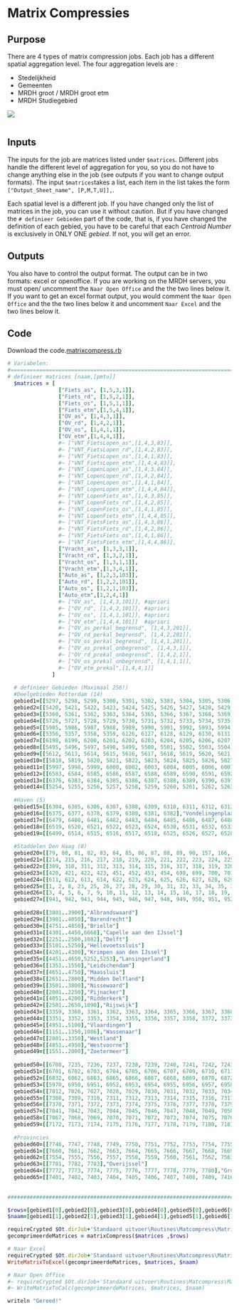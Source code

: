 # Matrix Compressies

:::::: nav-pills
::::: panel-tabset
## Purpose

There are 4 types of matrix compression jobs. Each job has a different spatial aggregation level. The four aggregation levels are :

-   Stedelijkheid
-   Gemeenten
-   MRDH groot / MRDH groot etm
-   MRDH Studiegebied

![](/images/compression.png)

```         
```

## Inputs

The inputs for the job are matrices listed under `$matrices`. Different jobs handle the different level of aggregation for you, so you do not have to change anything else in the job (see outputs if you want to change output formats). The input `$matrices`takes a list, each item in the list takes the form `["Output_Sheet_name", [P,M,T,U]],`.

::: callout-important
Each spatial level is a different job. If you have changed only the list of matrices in the job, you can use it without caution. But if you have changed the `# definieer Gebieden` part of the code, that is, if you have changed the definition of each gebied, you have to be careful that each *Centroid Number* is exclusively in ONLY ONE *gebied*. If not, you will get an error.
:::

## Outputs

You also have to control the output format. The output can be in two formats: excel or openoffice. If you are working on the MRDH servers, you must open/ uncomment the `Naar Open Office` and the the two lines below it. If you want to get an excel format output, you would comment the `Naar Open Office` and the the two lines below it and uncomment `Naar Excel` and the two lines below it.

## Code

Download the code.[matrixcompress.rb](../first.rb)

::: {.content-hidden when-format="pdf"}
``` ruby
# Variabelen: 
#====================================================================================================================
# definieer matrices [naam,[pmtu]]
  $matrices = [
                ["Fiets_as", [1,5,3,1]],
                ["Fiets_rd", [1,5,2,1]],
                ["Fiets_os", [1,5,1,1]],
                ["Fiets_etm",[1,5,4,1]],
                ["OV_as", [1,4,3,1]],
                ["OV_rd", [1,4,2,1]],
                ["OV_os", [1,4,1,1]],
                ["OV_etm",[1,4,4,1]],
                #~ ["VNT_FietsLopen_as",[1,4,3,83]],
                #~ ["VNT_FietsLopen_rd",[1,4,2,83]],
                #~ ["VNT_FietsLopen_os",[1,4,1,83]],
                #~ ["VNT_FietsLopen_etm",[1,4,4,83]],
                #~ ["VNT_LopenLopen_as",[1,4,3,84]],
                #~ ["VNT_LopenLopen_rd",[1,4,2,84]],
                #~ ["VNT_LopenLopen_os",[1,4,1,84]],
                #~ ["VNT_LopenLopen_etm",[1,4,4,84]],
                #~ ["VNT_LopenFiets_as",[1,4,3,85]],
                #~ ["VNT_LopenFiets_rd",[1,4,2,85]],
                #~ ["VNT_LopenFiets_os",[1,4,1,85]],
                #~ ["VNT_LopenFiets_etm",[1,4,4,85]],
                #~ ["VNT_FietsFiets_as",[1,4,3,86]],
                #~ ["VNT_FietsFiets_rd",[1,4,2,86]],
                #~ ["VNT_FietsFiets_os",[1,4,1,86]],
                #~ ["VNT_FietsFiets_etm",[1,4,4,86]],
                ["Vracht_as", [1,3,3,1]],
                ["Vracht_rd", [1,3,2,1]],
                ["Vracht_os", [1,3,1,1]],
                ["Vracht_etm",[1,3,4,1]],
                ["Auto_as", [1,2,3,103]],
                ["Auto_rd", [1,2,2,101]],
                ["Auto_os", [1,2,1,103]],
                ["Auto_etm",[1,2,4,1]]
                #~ ["OV_as", [1,4,3,101]], #apriori
                #~ ["OV_rd", [1,4,2,101]], #apriori
                #~ ["OV_os", [1,4,1,101]], #apriori
                #~ ["OV_etm",[1,4,4,101]]  #apriori
                #~ ["OV_as_perkal_begrensd", [1,4,3,201]],
                #~ ["OV_rd_perkal_begrensd", [1,4,2,201]],
                #~ ["OV_os_perkal_begrensd", [1,4,1,201]],
                #~ ["OV_as_prekal_onbegrensd", [1,4,3,1]],
                #~ ["OV_rd_prekal_onbegrensd", [1,4,2,1]],
                #~ ["OV_os_prekal_onbegrensd", [1,4,1,1]],
                #~ ["OV_etm_prekal",[1,4,4,1]]
              ]
       
  # definieer Gebieden (Maximaal 256!)
  #Deelgebieden Rotterdam (14)
  gebied1=[[5297, 5298, 5299, 5300, 5301, 5302, 5303, 5304, 5305, 5306, 5307, 5308, 5309, 5310, 5311, 5312, 5313, 5314, 5315, 5316, 5317, 5318, 5319, 5320, 5321, 5322, 5323, 5324, 5325, 5326, 5327, 5328, 5329, 5330, 5331, 5332, 5333, 5334, 5335, 5336, 5337, 5338, 5339, 5340, 5341, 5342, 5343, 5344, 5345, 5346, 5347, 5348, 5349, 5350, 5351, 5352, 5353, 5354, 5355, 6565, 6570, 6672, 6673, 6674, 6675, 6676, 6677, 6678, 6680, 6681, 6682, 6683, 6684, 6685, 6690, 6692, 6697, 6699, 6700,   6571, 6572, 6573, 6574, 6575, 6576, 6577, 6578, 6579, 6580, 6581, 6582],"Centrum"]
  gebied2=[[5420, 5421, 5422, 5423, 5424, 5425, 5426, 5427, 5428, 5429, 5430, 5431, 5432, 5433, 5434, 5435, 5436, 5437, 5438, 5439, 5440, 5441, 5442, 5443, 5444, 5445, 5446, 5447, 5448, 5449, 5450, 5451, 5452, 5453, 5454, 5455, 5456, 5457, 5458, 5459, 5460, 5461, 5462, 5463, 5464, 5465, 5466, 5467, 5468, 5469, 5470, 5471, 5472, 5473, 5474, 5475, 5476, 5477, 5478, 5479, 5480, 5481, 5482, 5483, 5484, 5485, 5486, 5487, 5488, 5489, 5490, 5491, 5492, 5493, 5494, 6569, 6695],"Delfshaven"]
  gebied3=[[5360, 5361, 5362, 5363, 5364, 5365, 5366, 5367, 5368, 5369, 5370, 5371, 5372, 5373, 5374, 5375, 5376, 5377, 5378, 5379, 5380, 5381, 5382, 5383, 5384, 5385, 5386, 5387, 5388, 5389, 5390, 5391, 5392, 5393, 5394, 5395, 5396, 5397, 5398, 5399, 5400, 5401, 5402, 5403, 5404, 5405, 5406, 5407, 5408, 5409, 5410, 5411, 5412, 5413, 5414, 5415, 5416, 5417, 5418, 5419],"Noord"]
  gebied4=[[5726, 5727, 5728, 5729, 5730, 5731, 5732, 5733, 5734, 5735, 5736, 5737, 5738, 5739, 5740, 5741, 5742, 5743, 5744, 5745, 5746, 5747, 5748, 5749, 5750, 5751, 5752, 5753, 5754, 5755, 5756, 5757, 5758, 5759, 5760, 5761, 5762, 5763, 5764, 5765, 5766, 5767, 5768, 5769, 5770, 5771, 5772, 5773, 5774, 5775, 5776, 5777, 5778, 5779, 5780, 5781, 5782, 5783, 5784, 5785, 5786, 5787, 5788, 5789, 5790, 5791, 5792, 5793, 5794, 5795, 5796, 5797, 5798, 5799, 5800, 5801, 5802, 5803, 5804, 5805, 5806, 5807, 5808, 5809, 5810, 5811, 5812, 5813, 5814, 5815, 5816, 5817, 6659],"Kralingen"]  
  gebied5=[[5985, 5986, 5987, 5988, 5989, 5990, 5991, 5992, 5993, 5994, 5995, 5996, 6001, 6010, 6011, 6012, 6013, 6014, 6015, 6016, 6017, 6018, 6019, 6020, 6021, 6022, 6023, 6024, 6025, 6026, 6027, 6028, 6029, 6030, 6031, 6032, 6033, 6034, 6035, 6036, 6037, 6038, 6039, 6040, 6041, 6042, 6043, 6044, 6045, 6046, 6047, 6048, 6049, 6050, 6051, 6052, 6053, 6054, 6055, 6056, 6057, 6058, 6059, 6060, 6061, 6062, 6063, 6064, 6065, 6066, 6067, 6068, 6069, 6070, 6071, 6072, 6073, 6074, 6075, 6076, 6077, 6078, 6079, 6080, 6081, 6082, 6083, 6084, 6085, 6086, 6087, 6088, 6089, 6090, 6091, 6092, 6093, 6094, 6095, 6096, 6097, 6098, 6099, 6100, 6101, 6102, 6103, 6104, 6665, 6689, 6696],"IJsselmonde (bi)"]
  gebied6=[[5356, 5357, 5358, 5359, 6126, 6127, 6128, 6129, 6130, 6131, 6132, 6133, 6134, 6135, 6136, 6137, 6138, 6139, 6140, 6141, 6142, 6143, 6144, 6145, 6146, 6147, 6148, 6149, 6150, 6151, 6152, 6153, 6154, 6155, 6156, 6157, 6158, 6159, 6160, 6161, 6162, 6163, 6164, 6165, 6166, 6167, 6168, 6169, 6170, 6171, 6172, 6173, 6174, 6175, 6176, 6177, 6178, 6179, 6180, 6181, 6182, 6183, 6184, 6185, 6186, 6187, 6188, 6189, 6190, 6191, 6192, 6193, 6194, 6195, 6196, 6197, 6655, 6679, 6686, 6687, 6688, 6693, 6698],"Feyenoord"]
  gebied7=[[6198, 6199, 6200, 6201, 6202, 6203, 6204, 6205, 6206, 6207, 6208, 6209, 6210, 6211, 6212, 6213, 6214, 6215, 6216, 6217, 6218, 6219, 6220, 6221, 6222, 6223, 6224, 6225, 6226, 6227, 6228, 6229, 6230, 6231, 6232, 6233, 6234, 6235, 6236, 6237, 6238, 6239, 6240, 6241, 6242, 6243, 6244, 6245, 6246, 6247, 6248, 6249, 6250, 6251, 6252, 6253, 6254, 6255, 6256, 6257, 6258, 6259, 6260, 6261, 6262, 6263, 6264, 6265, 6266, 6267, 6268, 6269, 6270, 6271, 6272, 6273, 6274, 6275, 6276, 6277, 6278, 6279, 6280, 6281, 6282, 6283, 6284, 6285, 6286, 6287, 6288, 6289, 6290, 6291, 6292, 6293, 6294, 6295, 6296, 6297, 6298, 6299, 6300, 6301, 6302, 6303, 6660, 6691],"Charlois"]
  gebied8=[[5495, 5496, 5497, 5498, 5499, 5500, 5501, 5502, 5503, 5504, 5505, 5506, 5507, 5508, 5509, 5510, 5511, 5512, 5513, 5514, 5515, 5516, 5517, 5518, 5519, 5520, 5521, 5522, 5523, 5524, 5525, 5526, 5527, 5528, 5529, 5530, 5531, 5532, 5533, 5534, 5535, 5536, 5537, 5538, 5539, 5540, 5541, 5542, 5543, 5544, 5545, 5546, 5547, 5548, 5549, 5550, 5551, 5552, 5553, 5554, 5555, 5556, 5557, 5558, 5559, 5560, 5561, 5562, 5563, 5564, 5565, 5566, 5567, 5568, 5569, 5570, 5571, 5572, 5573, 5574, 5575, 5576, 5577, 5578, 5579, 5580, 5581, 5582, 5583, 5584, 5585, 5586, 5587, 5588, 5589, 5590, 5591, 5592, 5593, 5594, 5595, 5596, 5597, 5598, 5599, 5600, 5601, 5602, 5603, 5604, 5605, 5606, 5607, 5608, 5609, 5610, 5611, 6657],"Overschie"]
  gebied9=[[5612, 5613, 5614, 5615, 5616, 5617, 5618, 5619, 5620, 5621, 5622, 5623, 5624, 5625, 5626, 5627, 5628, 5629, 5630, 5631, 5632, 5633, 5634, 5635, 5636, 5637, 5638, 5639, 5640, 5641, 5642, 5643, 5644, 5645, 5646, 5647, 5648, 5649, 5650, 5651, 5652, 5653, 5654, 5655, 5656, 5657, 5658, 5659, 5660, 5661, 5662, 5663, 5664, 5665, 5666, 5667, 5668, 5669, 5670, 5671, 5672, 5673, 5674, 5675, 5676, 5677, 5678, 5679, 5680, 5681, 5682, 5683, 5684, 5685, 5686, 5687, 5688, 5689, 5690, 5691, 5692, 5693, 5694, 5695, 5696, 5697, 5698, 5699, 5700, 5701, 5702, 5703, 5704, 5705, 5706, 5707, 5708, 5709, 5710, 5711, 5712, 5713, 5714, 5715, 5716, 5717, 5718, 5719, 5720, 5721, 5722, 5723, 5724, 5725, 6654, 6669],"HillegersbergSchiebroek"]
  gebied10=[[5818, 5819, 5820, 5821, 5822, 5823, 5824, 5825, 5826, 5827, 5828, 5829, 5830, 5831, 5832, 5833, 5834, 5835, 5836, 5837, 5838, 5839, 5840, 5841, 5842, 5843, 5844, 5845, 5846, 5847, 5848, 5849, 5850, 5851, 5852, 5853, 5854, 5855, 5856, 5857, 5858, 5859, 5860, 5861, 5862, 5863, 5864, 5865, 5866, 5867, 5868, 5869, 5870, 5871, 5872, 5873, 5874, 5875, 5876, 5877, 5878, 5879, 5880, 5881, 5882, 5883, 5884, 5885, 5886, 5887, 5888, 5889, 5890, 5891, 5892, 5893, 5894, 5895, 5896, 5897, 5898, 5899, 5900, 5901, 5902, 5903, 5904, 5905, 5906, 5907, 5908, 5909, 5910, 5911, 5912, 5913, 5914, 5915, 5916, 5917, 5918, 5919, 5920, 5921, 5922, 5923, 5924, 5925, 5926, 5927, 5928, 5929, 5930, 5931, 5932, 5933, 5934, 5935, 5936, 5937, 5938, 5939, 5940, 5941, 5942, 5943, 5944, 5945, 5946, 5947, 5948, 5949, 5950, 5951, 5952, 5953, 5954, 5955, 5956, 5957, 5958, 5959, 5960, 5961, 5962, 5963, 5964, 5965, 5966, 5967, 5968, 5969, 5971, 5972, 5973, 5974, 5975, 5976, 5977, 5978, 5979, 5980, 5981, 5982, 5983, 5984, 6566, 6567, 6568, 6658, 6666, 6667],"Prins Alexander"]
  gebied11=[[5997, 5998, 5999, 6000, 6002, 6003, 6004, 6005, 6006, 6007, 6008, 6009, 6105, 6106, 6107, 6108, 6109, 6110, 6111, 6112, 6113, 6114, 6115, 6116, 6117, 6118, 6119, 6120, 6121, 6122, 6123, 6124, 6125, 6671],"IJsselmonde (bui)"]
  gebied12=[[6583, 6584, 6585, 6586, 6587, 6588, 6589, 6590, 6591, 6592, 6593, 6594, 6595, 6596, 6597, 6598, 6599, 6600, 6601, 6602, 6603, 6604, 6605, 6606, 6607, 6608, 6609, 6610, 6611, 6612, 6613, 6614, 6615, 6616, 6617, 6618, 6619, 6620, 6621, 6622, 6623, 6624, 6625, 6626, 6627, 6628, 6629, 6630, 6631, 6632, 6633, 6634, 6635, 6636, 6637, 6638, 6639, 6640, 6641, 6642, 6643, 6644, 6645, 6646, 6647, 6648, 6649, 6650, 6651, 6652, 6653, 6670],"Hoek van Holland"]
  gebied13=[[6376, 6383, 6384, 6385, 6386, 6387, 6388, 6389, 6390, 6391, 6392, 6393, 6394, 6395, 6396, 6397, 6398, 6399, 6400, 6401, 6402, 6403, 6404, 6405, 6406, 6407, 6408, 6409, 6410, 6411, 6412, 6413, 6414, 6415, 6416, 6417, 6418, 6419, 6420, 6421, 6422, 6423, 6424, 6425, 6426, 6427, 6428, 6429, 6430, 6431, 6432, 6433, 6434, 6435, 6436, 6437, 6438, 6439, 6440, 6441, 6442, 6443, 6444, 6445, 6446, 6447, 6448, 6449, 6450, 6451, 6452, 6453, 6454, 6455, 6456, 6457, 6458, 6459, 6460, 6461, 6462, 6463, 6464, 6465, 6466, 6467, 6468, 6469, 6470, 6471, 6472, 6473, 6474, 6475, 6476, 6477, 6478, 6661, 6662, 6663, 6694],"Hoogvliet"]
  gebied14=[[5254, 5255, 5256, 5257, 5258, 5259, 5260, 5261, 5262, 5263, 5264, 5265, 5266, 5267, 5268, 5269, 5270, 5271, 5272, 5273, 5274, 5275, 5276, 5277, 5278, 5279, 5280, 5281, 5282, 5283, 5284, 5285, 5286, 5287, 5288, 5289, 5290, 5291, 5292, 5293, 5294, 5295, 5296],"Rozenburg"]
  
  #Haven (5)
  gebied15=[[6304, 6305, 6306, 6307, 6308, 6309, 6310, 6311, 6312, 6313, 6314, 6315, 6316, 6317, 6318, 6319, 6320, 6321, 6322, 6323, 6324, 6325, 6326, 6327, 6328, 6329, 6330, 6331, 6332, 6333, 6334, 6335, 6336, 6337, 6338, 6339, 6340, 6341, 6342, 6343, 6344, 6345, 6346, 6347, 6348, 6349, 6350, 6351, 6352, 6353, 6354, 6355, 6356, 6357, 6358, 6359, 6360, 6361, 6362, 6363, 6364, 6365, 6366, 6367, 6368, 6369, 6370, 6371, 6372, 6373, 6374, 6664],"Eemhaven Waalhaven"]
  gebied16=[[6375, 6377, 6378, 6379, 6380, 6381, 6382],"Vondelingenplaat"]
  gebied17=[[6479, 6480, 6481, 6482, 6483, 6484, 6485, 6486, 6487, 6488, 6489, 6490, 6491, 6492, 6493, 6494, 6495, 6496, 6497, 6498, 6500, 6501, 6502, 6503, 6504, 6505, 6506, 6507, 6508, 6509, 6510, 6511, 6512, 6513, 6552],"Botlek"]
  gebied18=[[6519, 6520, 6521, 6522, 6523, 6524, 6530, 6531, 6532, 6533, 6534, 6535, 6536, 6537, 6538, 6539, 6540, 6541, 6542, 6543, 6544, 6545],"Europoort"]
  gebied19=[[6499, 6514, 6515, 6516, 6517, 6518, 6525, 6526, 6527, 6528, 6529, 6546, 6547, 6548, 6549, 6550, 6551, 6553, 6554, 6555, 6556, 6557, 6558, 6559, 6560, 6561, 6562, 6563, 6564],"Maasvlakte"]
  
  #Staddelen Den Haag (8)
  gebied20=[[79, 80, 81, 82, 83, 84, 85, 86, 87, 88, 89, 90, 157, 166, 167, 168, 169, 170, 171, 172, 173, 174, 175, 176, 177, 178, 179, 180, 181, 182, 183, 184, 185, 186, 187, 188, 189, 190, 191, 192, 193, 194, 195, 196, 197, 198, 199, 200, 201, 202, 206, 207, 208, 209, 210, 211, 212, 213, 246, 247, 248, 249, 250, 251, 300, 301, 302, 303, 304, 305, 306, 307, 308, 512, 513, 514, 515, 516, 517, 518, 519, 520, 521, 522, 523, 524, 525, 526, 527, 528, 529, 530, 531, 532, 533, 534, 535, 536, 537, 538, 539, 540, 541, 542, 543, 544, 545, 546, 547, 548, 549, 550, 551, 552, 553, 554, 555, 556, 557, 558, 559, 560, 561, 562, 563, 564, 565, 566, 567, 568, 569, 570, 571, 572, 573, 574, 575, 576, 577, 578, 579, 580, 581, 582, 583, 584, 585, 590, 591, 592, 593, 594, 595, 596, 597, 598, 599, 600, 601, 602, 603, 604, 605, 606, 607, 608, 609, 610, 638, 639, 640, 641, 642, 643, 644, 1093, 1094, 1095, 1096, 1097, 1098, 1099, 1100, 1101, 1102, 1103, 1106, 1107, 1109, 1110, 1115, 1119, 1120, 1121, 1136, 1137, 1138, 1139, 1140, 1141, 1142, 1143, 1144, 1145, 1146, 1147, 1148, 1149, 1150],"Centrum"]
  gebied21=[[214, 215, 216, 217, 218, 219, 220, 221, 222, 223, 224, 225, 226, 227, 228, 229, 230, 231, 232, 233, 234, 235, 236, 237, 238, 239, 240, 241, 242, 243, 244, 245, 252, 253, 254, 255, 256, 257, 258, 259, 260, 261, 262, 263, 264, 265, 266, 267, 268, 269, 270, 271, 272, 273, 274, 275, 276, 277, 278, 279, 280, 281, 282, 283, 284, 285, 286, 287, 288, 289, 290, 291, 292, 293, 294, 295, 296, 297, 298, 299, 1111, 1112],"Laak"]
  gebied22=[[309, 310, 311, 312, 313, 314, 315, 316, 317, 318, 319, 320, 321, 322, 323, 324, 325, 326, 327, 328, 329, 330, 331, 332, 333, 334, 335, 336, 337, 338, 339, 340, 341, 342, 343, 344, 345, 346, 347, 348, 349, 350, 351, 352, 353, 354, 355, 356, 357, 358, 359, 360, 361, 362, 363, 364, 365, 366, 367, 368, 369, 370, 371, 372, 373, 374, 375, 376, 377, 378, 379, 380, 381, 382, 383, 384, 385, 386, 387, 388, 389, 390, 391, 392, 393, 394, 395, 396, 397, 398, 399, 400, 401, 402, 403, 404, 405, 406, 407, 408, 409, 410, 411, 412, 413, 414, 415, 416, 417, 418, 419, 424, 425, 426, 427, 428, 429, 430, 431, 432, 433, 434, 435, 436, 437, 438, 439, 440, 441, 442, 443, 444, 445, 446, 447, 448, 449, 450, 455, 456, 457, 458, 459, 460, 461, 462, 463, 464, 465, 466, 467, 468, 469, 470, 471, 472, 473, 474, 475, 476, 477, 478, 479, 480, 481, 482, 483, 484, 485, 486, 487, 488, 489, 490, 491, 492, 493, 494, 495, 496, 497, 498, 499, 500, 501, 502, 503, 504, 505, 506, 507, 508, 509, 510, 511, 645, 646, 647, 648, 649, 650, 651, 652, 666, 667, 668, 669, 670, 671, 688, 689, 690, 691, 692, 693, 694, 695, 696, 697, 1091, 1113, 1114],"Escamp"]
  gebied23=[[420, 421, 422, 423, 451, 452, 453, 454, 698, 699, 700, 701, 702, 703, 704, 705, 706, 707, 708, 709, 710, 711, 712, 713, 714, 715, 716, 717, 718, 719, 720, 721, 722, 723, 724, 725, 726, 727, 728, 729, 730, 731, 732, 733, 734, 735, 736, 737, 738, 739, 740, 741, 742, 743, 744, 745, 746, 747, 748, 749, 750, 751, 752, 753, 754, 755, 756, 757, 758, 759, 760, 761, 762, 763, 764, 765, 766, 767, 768, 769, 770, 771, 772, 773, 774, 775, 776, 777, 778, 779, 780, 781, 782, 783, 784, 785, 786, 792, 793, 794, 795, 796, 797, 798, 799, 800, 801, 802, 803, 804, 805, 806, 807, 808, 809, 810, 811, 812, 813, 814, 815, 816, 817, 818, 819, 820, 821, 822, 823, 824, 825, 826, 827, 833, 834, 835, 1104, 1123, 1124, 1130, 1131],"Loosduinen"]
  gebied24=[[611, 612, 613, 614, 622, 623, 624, 625, 626, 627, 628, 629, 630, 631, 632, 633, 634, 635, 636, 637, 653, 654, 655, 656, 657, 658, 659, 660, 661, 662, 663, 664, 665, 672, 673, 674, 675, 676, 677, 678, 679, 680, 681, 682, 683, 684, 685, 686, 687, 787, 788, 789, 790, 791, 828, 829, 830, 831, 832, 836, 837, 838, 839, 840, 841, 842, 843, 844, 845, 846, 847, 848, 849, 850, 851, 852, 853, 854, 855, 856, 857, 858, 887, 889, 890, 891, 892, 893, 894, 895, 896, 897, 898, 899, 900, 901, 902, 903, 904, 905, 906, 907, 908, 1122],"Segbroek"]
  gebied25=[[1, 2, 8, 23, 25, 26, 27, 28, 29, 30, 31, 32, 33, 34, 35, 36, 37, 38, 39, 40, 41, 42, 43, 44, 45, 46, 47, 48, 49, 50, 51, 52, 53, 54, 55, 56, 57, 58, 59, 60, 61, 62, 63, 64, 65, 66, 67, 68, 69, 70, 71, 72, 73, 74, 75, 76, 77, 78, 586, 587, 588, 589, 615, 616, 617, 618, 619, 620, 621, 859, 860, 861, 862, 863, 864, 865, 866, 867, 868, 869, 870, 871, 872, 873, 874, 875, 876, 877, 878, 879, 880, 881, 882, 883, 884, 885, 886, 888, 909, 910, 911, 912, 913, 914, 915, 916, 917, 918, 919, 920, 921, 922, 923, 924, 925, 926, 927, 928, 929, 930, 931, 932, 933, 934, 935, 936, 937, 938, 939, 940, 1083, 1084, 1085, 1117, 1125, 1126, 1127, 1128, 1129, 1132, 1133, 1134, 1135],"Scheveningen"]
  gebied26=[[3, 4, 5, 6, 7, 9, 10, 11, 12, 13, 14, 15, 16, 17, 18, 19, 20, 21, 22, 24, 91, 92, 93, 94, 95, 96, 97, 98, 99, 100, 101, 102, 103, 104, 105, 106, 107, 108, 109, 110, 111, 112, 113, 114, 115, 116, 117, 118, 119, 120, 121, 122, 123, 124, 125, 126, 127, 128, 129, 130, 131, 132, 133, 134, 135, 136, 137, 138, 139, 140, 141, 142, 143, 144, 145, 146, 147, 148, 149, 150, 151, 152, 153, 154, 155, 156, 158, 159, 160, 161, 162, 163, 164, 165, 203, 204, 205, 1087, 1088, 1105, 1108, 1116, 1118],"Haagse Hout"]
  gebied27=[[941, 942, 943, 944, 945, 946, 947, 948, 949, 950, 951, 952, 953, 954, 955, 956, 957, 958, 959, 960, 961, 962, 963, 964, 965, 966, 967, 968, 969, 970, 971, 972, 973, 974, 975, 976, 977, 978, 979, 980, 981, 982, 983, 984, 985, 986, 987, 988, 989, 990, 991, 992, 993, 994, 995, 996, 997, 998, 999, 1000, 1001, 1002, 1003, 1004, 1005, 1006, 1007, 1008, 1009, 1010, 1011, 1012, 1013, 1014, 1015, 1016, 1017, 1018, 1019, 1020, 1021, 1022, 1023, 1024, 1025, 1026, 1027, 1028, 1029, 1030, 1031, 1032, 1033, 1034, 1035, 1036, 1037, 1038, 1039, 1040, 1041, 1042, 1043, 1044, 1045, 1046, 1047, 1048, 1049, 1050, 1051, 1052, 1053, 1054, 1055, 1056, 1057, 1058, 1059, 1060, 1061, 1062, 1063, 1064, 1065, 1066, 1067, 1068, 1069, 1070, 1071, 1072, 1073, 1074, 1075, 1076, 1077, 1078, 1079, 1080, 1081, 1089, 1092],"Leidschenveen"]
  
  gebied28=[[3801..3900],"Albrandswaard"]
  gebied29=[[3901..4050],"Barendrecht"]
  gebied30=[[4751..4850],"Brielle"]
  gebied31=[[4301..4450,6668],"Capelle aan den IJssel"]
  gebied32=[[2251..2500,1082],"Delft"]
  gebied33=[[5101..5250],"Hellevoetssluis"]
  gebied34=[[4201..4300],"Krimpen aan den IJssel"]
  gebied35=[[4451..4650,5252,5253],"Lansingerland"]
  gebied36=[[1351..1550],"Leidschendam"]
  gebied37=[[4651..4750],"Maassluis"]
  gebied38=[[2651..2800],"Midden Delfland"]
  gebied39=[[3501..3800],"Nissewaard"]
  gebied40=[[2001..2250],"Pijnacker"]
  gebied41=[[4051..4200],"Ridderkerk"]
  gebied42=[[2501..2650,1090],"Rijswijk"]
  gebied43=[[3359, 3360, 3361, 3362, 3363, 3364, 3365, 3366, 3367, 3368, 3369, 3370, 3371, 3375, 3376, 3377, 3378, 3379, 3380, 3381, 3382, 3383, 3384, 3385, 3386, 3387, 3388, 3389, 3390, 3391, 3392, 3393, 3394, 3395, 3396, 3397, 3398, 3399, 3400, 3401, 3402, 3403, 3404, 3405, 3406, 3407, 3408, 3409, 3410, 3411, 3412, 3413, 3414, 3415, 3416, 3417, 3418, 3419, 3420, 3421, 3422, 3423, 3424, 3425, 3426, 3427, 3428, 3429, 3430, 3431, 3432, 3433, 3434, 3435, 3436, 3437, 3438, 3439, 3440, 3441, 3442, 3443, 3444, 3445, 3446, 3447, 3478, 3479, 3480, 3481, 3482, 3483, 3484, 3485, 3486, 5251, 6656, 3487, 3488, 3489, 3490, 3491, 3492, 3493, 3494, 3495, 3496, 3497, 3498, 3499, 3500],"Schiedam binnen"]
  gebied44=[[3351, 3352, 3353, 3354, 3355, 3356, 3357, 3358, 3372, 3373, 3374, 3448, 3449, 3450, 3451, 3452, 3453, 3454, 3455, 3456, 3457, 3458, 3459, 3460, 3461, 3462, 3463, 3464, 3465, 3466, 3467, 3468, 3469, 3470, 3471, 3472, 3473, 3474, 3475, 3476, 3477],"Schiedam buiten"]
  gebied45=[[4951..5100],"Vlaardingen"]
  gebied46=[[1151..1350,1086],"Wassenaar"]
  gebied47=[[2801..3350],"Westland"]
  gebied48=[[4851..4950],"Westvoorne"]
  gebied49=[[1551..2000],"Zoetermeer"]
  
  gebied50=[[6708, 7235, 7236, 7237, 7238, 7239, 7240, 7241, 7242, 7243, 7244, 7245, 7246, 7247, 7248, 7249, 7250, 7251, 7252, 7253, 7254, 7255],"DuinBollenstreek"]
  gebied51=[[6701, 6702, 6703, 6704, 6705, 6706, 6707, 6709, 6710, 6711, 6712, 6713, 6714, 6715, 6716, 6717, 6718, 6719, 6720, 6721, 6722, 6723, 6724, 6725, 6726, 6727, 6728, 6729, 6730, 6731, 6732, 6733, 6734, 6735, 6736, 6737, 6738, 6739, 6740, 6741, 6742, 6743, 6744, 6745, 6746, 6747, 6748, 6749, 6750, 6751, 6752, 6753, 6754, 6755, 6756, 6757, 6758, 6759, 6760, 6761, 6762, 6763, 6764, 6765, 6766, 6767, 6768, 6769, 6770, 6771, 6772, 6773, 6774, 6775, 6776, 6777, 6778, 6779, 6780, 6781, 6782, 6783, 6784, 6785, 6786, 6787, 6788, 6789, 6790, 6791, 6792, 6793, 6794, 6795, 6796, 6797, 6798, 6799, 6800, 6801, 6802, 6803, 6804, 6805, 6806, 6807, 6808, 6809, 6810, 6811, 6812, 6813, 6814, 6815, 6816, 6817, 6818, 6819, 6820, 6821, 6822, 6823, 6824, 6825, 6826, 6827, 6828, 6829, 6830, 6831, 6833, 6834, 6835, 6836, 6837, 6838, 6839, 6840, 6841, 6842, 6843, 6844, 6845, 6846, 6847, 6848, 6849, 6850, 6851, 6852, 6853, 6854, 6855, 6856, 6857, 6858, 6859, 6860, 6861, 6864, 6871, 7256, 7257, 7258, 7259, 7260, 7265],"Leiden eo"]
  gebied52=[[6832, 6862, 6863, 6865, 6866, 6867, 6868, 6869, 6870, 6872, 6873, 6874, 6875, 6876, 6877, 6878, 6879, 6880, 6881, 6882, 6883, 6884, 6885, 6886, 6887, 6888, 6889, 6890, 6891, 6892, 6893, 6894, 6895, 6896, 6897, 6898, 6899, 6900, 6901, 6902, 6903, 6904, 6905, 6906, 6907, 6908, 6909, 6910, 6911, 6912, 6913, 6914, 6915, 6916, 6917, 6918, 6919, 6920, 6921, 6922, 6923, 6924, 6925, 6926, 6927, 6928, 6929, 6930, 6931, 6932, 6933, 6934, 6935, 6936, 6937, 6938, 6939, 6940, 6941, 6942, 6943, 6944, 6945, 6946, 6947, 6948, 6949, 7261, 7262, 7263, 7264, 7266, 7267, 7268, 7269, 7270, 7271, 7272, 7273, 7274, 7275, 7276, 7277, 7278, 7279, 7280, 7281, 7282, 7283],"Alphen eo"]
  gebied53=[[5970, 6950, 6951, 6952, 6953, 6954, 6955, 6956, 6957, 6958, 6959, 6960, 6961, 6962, 6963, 6964, 6965, 6966, 6967, 6968, 6969, 6970, 6971, 6972, 6973, 6974, 6975, 6976, 6977, 6978, 6979, 6980, 6981, 6982, 6983, 6984, 6985, 6986, 6987, 6988, 6989, 6990, 6991, 6992, 6993, 6994, 6995, 6996, 6997, 6998, 6999, 7000, 7001, 7002, 7003, 7004, 7005, 7006, 7007, 7008, 7009, 7010, 7011, 7013, 7014, 7015, 7016, 7017, 7018, 7019, 7020, 7021, 7022, 7023, 7024, 7025, 7284, 7285, 7286, 7287, 7288, 7289, 7290, 7291, 7292, 7293, 7294, 7295, 7296, 7297, 7298, 7299, 7300, 7301, 7302, 7303, 7304, 7305, 7306, 7307],"Gouda eo"]
  gebied54=[[7012, 7026, 7027, 7028, 7029, 7030, 7031, 7032, 7033, 7034, 7035, 7036, 7037, 7038, 7039, 7040],"Krimpenerwaard"]
  gebied55=[[7308, 7309, 7310, 7311, 7312, 7313, 7314, 7315, 7316, 7317, 7318, 7319, 7320, 7321, 7322, 7323, 7324, 7325, 7326, 7327, 7328, 7329, 7330, 7331, 7332, 7333, 7334, 7335, 7336, 7337, 7338, 7339, 7340, 7341, 7342, 7343, 7344, 7345, 7346, 7347, 7348, 7349, 7350, 7351, 7352, 7353, 7354, 7355, 7356, 7357, 7358, 7359, 7360, 7361, 7362, 7363, 7364, 7365, 7366, 7367, 7368, 7369],"AlblasserwaardVhlanden"]
  gebied56=[[7370, 7371, 7372, 7373, 7374, 7375, 7376, 7377, 7378, 7379, 7380, 7381, 7382, 7383, 7384, 7385, 7386, 7387, 7388, 7389, 7390, 7391, 7392, 7393, 7394, 7395, 7396, 7397, 7398, 7399, 7400],"Dordrecht"]
  gebied57=[[7041, 7042, 7043, 7044, 7045, 7046, 7047, 7048, 7049, 7050, 7051, 7052, 7053, 7054, 7055, 7056, 7057, 7058, 7059, 7060, 7061, 7062, 7063, 7064, 7065, 7066],"Overig Drechtsteden"]
  gebied58=[[7067, 7068, 7069, 7070, 7071, 7072, 7073, 7074, 7075, 7076, 7077, 7078, 7079, 7080, 7081, 7082, 7083, 7084, 7085, 7086, 7087, 7088, 7089, 7090, 7091, 7092, 7093, 7094, 7095, 7096, 7097, 7098, 7099, 7100, 7101, 7102, 7103, 7104, 7105, 7106, 7107, 7108, 7109, 7110, 7111, 7112, 7113, 7114, 7115, 7116, 7117, 7118, 7119, 7120, 7121, 7122, 7123, 7124, 7125, 7126, 7127, 7128, 7129, 7130, 7131, 7132, 7133, 7134, 7135, 7136, 7137, 7138, 7139, 7140, 7141, 7142, 7143, 7144, 7145, 7146, 7147, 7148, 7149, 7150, 7151, 7152, 7153, 7154, 7155, 7156, 7157, 7158, 7159, 7160, 7161, 7162, 7163, 7164, 7165, 7166, 7167, 7168, 7169, 7170, 7171],"Hoekse Waard"]
  gebied59=[[7172, 7173, 7174, 7175, 7176, 7177, 7178, 7179, 7180, 7181, 7182, 7183, 7184, 7185, 7186, 7187, 7188, 7189, 7190, 7191, 7192, 7193, 7194, 7195, 7196, 7197, 7198, 7199, 7200, 7201, 7202, 7203, 7204, 7205, 7206, 7207, 7208, 7209, 7210, 7211, 7212, 7213, 7214, 7215, 7216, 7217, 7218, 7219, 7220, 7221, 7222, 7223, 7224, 7225, 7226, 7227, 7228, 7229, 7230, 7231, 7232, 7233, 7234],"Goeree"]
  
  #Provincies
  gebied60=[[7746, 7747, 7748, 7749, 7750, 7751, 7752, 7753, 7754, 7755, 7756, 7757, 7758, 7759, 7760, 7761, 7762, 7763, 7764, 7765],"Zeeland"]
  gebied61=[[7660, 7661, 7662, 7663, 7664, 7665, 7666, 7667, 7668, 7669, 7670, 7671, 7672, 7673, 7674, 7675, 7676, 7677, 7678, 7679, 7680, 7681, 7682, 7683, 7684, 7685, 7686, 7687, 7688, 7689, 7690, 7691, 7692, 7693, 7694, 7695, 7696, 7697, 7698, 7699, 7700, 7701, 7702, 7703, 7704, 7705, 7706, 7707, 7708, 7709, 7710, 7711, 7712, 7713, 7714, 7715, 7716, 7717, 7718, 7719, 7720, 7721, 7722, 7723, 7724, 7725, 7726, 7727, 7728, 7729, 7730, 7731, 7732, 7733, 7734, 7735, 7736, 7737, 7738, 7739, 7740, 7741, 7742, 7743, 7744, 7745, 7784, 7785, 7786],"Brabant Limburg"]
  gebied62=[[7554, 7555, 7556, 7557, 7558, 7559, 7560, 7561, 7562, 7563, 7564, 7565, 7566, 7567, 7568, 7569, 7570, 7571, 7572, 7573, 7574, 7575, 7576, 7577, 7578, 7579, 7580, 7581, 7582, 7583, 7584, 7585, 7586, 7587, 7588, 7589, 7590, 7591, 7592, 7593, 7594, 7595, 7596, 7597, 7598, 7599, 7600, 7601, 7602, 7603, 7604, 7605, 7606, 7607, 7608, 7609, 7610, 7611, 7612, 7613, 7614, 7615, 7616, 7617, 7618, 7619, 7620, 7621, 7622, 7623, 7624, 7625, 7626, 7627, 7628, 7629, 7630, 7631, 7632, 7633, 7634, 7635, 7636, 7637, 7638, 7639, 7640, 7641, 7642, 7643, 7644, 7645, 7646, 7647, 7648, 7649, 7650, 7651, 7652, 7653, 7654, 7655, 7656, 7657, 7658, 7659],"Gelderland Utrecht"]
  gebied63=[[7781, 7782, 7783],"Overijssel"]
  gebied64=[[7772, 7773, 7774, 7775, 7776, 7777, 7778, 7779, 7780],"Gro Frie Dren"]
  gebied65=[[7401, 7402, 7403, 7404, 7405, 7406, 7407, 7408, 7409, 7410, 7411, 7412, 7413, 7414, 7415, 7416, 7417, 7418, 7419, 7420, 7421, 7422, 7423, 7424, 7425, 7426, 7427, 7428, 7429, 7430, 7431, 7432, 7433, 7434, 7435, 7436, 7437, 7438, 7439, 7440, 7441, 7442, 7443, 7444, 7445, 7446, 7447, 7448, 7449, 7450, 7451, 7452, 7453, 7454, 7455, 7456, 7457, 7458, 7459, 7460, 7461, 7462, 7463, 7464, 7465, 7466, 7467, 7468, 7469, 7470, 7471, 7472, 7473, 7474, 7475, 7476, 7477, 7478, 7479, 7480, 7481, 7482, 7483, 7484, 7485, 7486, 7487, 7488, 7489, 7490, 7491, 7492, 7493, 7494, 7495, 7496, 7497, 7498, 7499, 7500, 7501, 7502, 7503, 7504, 7505, 7506, 7507, 7508, 7509, 7510, 7511, 7512, 7513, 7514, 7515, 7516, 7517, 7518, 7519, 7520, 7521, 7522, 7523, 7524, 7525, 7526, 7527, 7528, 7529, 7530, 7531, 7532, 7533, 7534, 7535, 7536, 7537, 7538, 7539, 7540, 7541, 7542, 7543, 7544, 7545, 7546, 7547, 7548, 7549, 7550, 7551, 7552, 7553, 7766, 7767, 7768, 7769, 7770, 7771],"NHolland Flevoland"]
  
  
############################################################################################################################

$rows=[gebied1[0],gebied2[0],gebied3[0],gebied4[0],gebied5[0],gebied6[0],gebied7[0],gebied8[0],gebied9[0],gebied10[0],gebied11[0],gebied12[0],gebied13[0],gebied14[0],gebied15[0],gebied16[0],gebied17[0],gebied18[0],gebied19[0],gebied20[0],gebied21[0],gebied22[0],gebied23[0],gebied24[0],gebied25[0],gebied26[0],gebied27[0],gebied28[0],gebied29[0],gebied30[0],gebied31[0],gebied32[0],gebied33[0],gebied34[0],gebied35[0],gebied36[0],gebied37[0],gebied38[0],gebied39[0],gebied40[0],gebied41[0],gebied42[0],gebied43[0],gebied44[0],gebied45[0],gebied46[0],gebied47[0],gebied48[0],gebied49[0],gebied50[0],gebied51[0],gebied52[0],gebied53[0],gebied54[0],gebied55[0],gebied56[0],gebied57[0],gebied58[0],gebied59[0],gebied60[0],gebied61[0],gebied62[0],gebied63[0],gebied64[0],gebied65[0]]
$naam=[gebied1[1],gebied2[1],gebied3[1],gebied4[1],gebied5[1],gebied6[1],gebied7[1],gebied8[1],gebied9[1],gebied10[1],gebied11[1],gebied12[1],gebied13[1],gebied14[1],gebied15[1],gebied16[1],gebied17[1],gebied18[1],gebied19[1],gebied20[1],gebied21[1],gebied22[1],gebied23[1],gebied24[1],gebied25[1],gebied26[1],gebied27[1],gebied28[1],gebied29[1],gebied30[1],gebied31[1],gebied32[1],gebied33[1],gebied34[1],gebied35[1],gebied36[1],gebied37[1],gebied38[1],gebied39[1],gebied40[1],gebied41[1],gebied42[1],gebied43[1],gebied44[1],gebied45[1],gebied46[1],gebied47[1],gebied48[1],gebied49[1],gebied50[1],gebied51[1],gebied52[1],gebied53[1],gebied54[1],gebied55[1],gebied56[1],gebied57[1],gebied58[1],gebied59[1],gebied60[1],gebied61[1],gebied62[1],gebied63[1],gebied64[1],gebied65[1]]

requireCrypted $Ot.dirJob+'Standaard uitvoer\Routines\Matcompress\Matrixcompress.rc'
gecomprimeerdeMatrices = matrixCompress($matrices ,$rows)

# Naar Excel
requireCrypted $Ot.dirJob+'Standaard uitvoer\Routines\Matcompress\Matrix2excel_functions.rc'
WriteMatrixToExcel(gecomprimeerdeMatrices, $matrices, $naam)

# Naar Open Office
#~ requireCrypted $Ot.dirJob+'Standaard uitvoer\Routines\Matcompress\Matrix2openoffice_functions.rc'
#~ WriteMatrixToCalc(gecomprimeerdeMatrices, $matrices, $naam)

writeln "Gereed!"
```
:::
:::::
::::::
